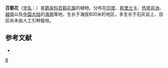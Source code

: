 {{Speciesbox
| genus = Blepharis
| species = maderaspatensis
| authority = (L.) Roth
}}

'''百簕花'''（[[学名|学名]]：{{lang|la|''Blepharis maderaspatensis''}}）是[[爵床科|爵床科]][[百簕花属|百簕花属]]的植物。分布在[[印度|印度]]、[[斯里兰卡|斯里兰卡]]、[[热带非洲|热带非洲]]、[[越南|越南]]以及[[中国大陆|中国大陆]]的[[海南|海南]]等地，生长于海拔800米的地区，多生长于石灰岩上，目前尚未由人工引种栽培。

== 参考文献 ==
<div class="references-small">
* {{cite web| url =http://www.bioinfo.cn/db05/KmzwSpecies.php?action=view&id=20| title =百簕花| work =《中国高等植物数据库全库》| publisher =中国科学院微生物研究所| author =昆明植物研究所| accessdate =2009-02-20| deadurl =yes| archiveurl =https://web.archive.org/web/20160305035353/http://www.bioinfo.cn/db05/KmzwSpecies.php?action=view&id=20| archivedate =2016年3月5日| df =}}
</div>
{{Taxonbar|from=Q5730213}}

[[Category:百簕花属|B]]


{{植物小作品}}
